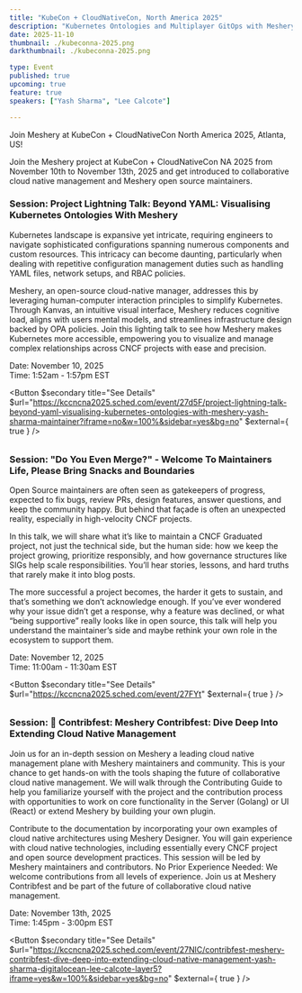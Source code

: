 ```yaml
---
title: "KubeCon + CloudNativeCon, North America 2025"
description: "Kubernetes Ontologies and Multiplayer GitOps with Meshery"
date: 2025-11-10
thumbnail: ./kubeconna-2025.png
darkthumbnail: ./kubeconna-2025.png

type: Event
published: true
upcoming: true
feature: true
speakers: ["Yash Sharma", "Lee Calcote"]

---
```


Join Meshery at KubeCon + CloudNativeCon North America 2025, Atlanta, US!


<p>
Join the Meshery project at KubeCon + CloudNativeCon NA 2025 from November 10th to November 13th, 2025 and get introduced to collaborative cloud native management and Meshery open source maintainers.
</p>

### Session: Project Lightning Talk: Beyond YAML: Visualising Kubernetes Ontologies With Meshery

<p>
Kubernetes landscape is expansive yet intricate, requiring engineers to navigate sophisticated configurations spanning numerous components and custom resources. This intricacy can become daunting, particularly when dealing with repetitive configuration management duties such as handling YAML files, network setups, and RBAC policies.

Meshery, an open-source cloud-native manager, addresses this by leveraging human-computer interaction principles to simplify Kubernetes. Through Kanvas, an intuitive visual interface, Meshery reduces cognitive load, aligns with users mental models, and streamlines infrastructure design backed by OPA policies. Join this lighting talk to see how Meshery makes Kubernetes more accessible, empowering you to visualize and manage complex relationships across CNCF projects with ease and precision.
</p>

<div class="flex-row" style="margin-bottom: 2rem;">
  <p>
    Date: November 10, 2025<br />
    Time: 1:52am - 1:57pm EST
  </p>

  <Button $secondary title="See Details" $url="https://kccncna2025.sched.com/event/27d5F/project-lightning-talk-beyond-yaml-visualising-kubernetes-ontologies-with-meshery-yash-sharma-maintainer?iframe=no&w=100%&sidebar=yes&bg=no" $external={ true } />
</div>

### Session: "Do You Even Merge?" - Welcome To Maintainers Life, Please Bring Snacks and Boundaries

<p>
Open Source maintainers are often seen as gatekeepers of progress, expected to fix bugs, review PRs, design features, answer questions, and keep the community happy. But behind that façade is often an unexpected reality, especially in high-velocity CNCF projects.

In this talk, we will share what it’s like to maintain a CNCF Graduated project, not just the technical side, but the human side: how we keep the project growing, prioritize responsibly, and how governance structures like SIGs help scale responsibilities. You’ll hear stories, lessons, and hard truths that rarely make it into blog posts.

The more successful a project becomes, the harder it gets to sustain, and that’s something we don’t acknowledge enough. If you’ve ever wondered why your issue didn’t get a response, why a feature was declined, or what “being supportive” really looks like in open source, this talk will help you understand the maintainer’s side and maybe rethink your own role in the ecosystem to support them.
</p>

<div class="flex-row" style="margin-bottom: 2rem;">
  <p>
    Date: November 12, 2025<br />
    Time: 11:00am - 11:30am EST
  </p>

  <Button $secondary title="See Details" $url="https://kccncna2025.sched.com/event/27FYt" $external={ true } />
</div>

### Session: 🚨 Contribfest: Meshery Contribfest: Dive Deep Into Extending Cloud Native Management

<p>
Join us for an in-depth session on Meshery a leading cloud native management plane with Meshery maintainers and community. This is your chance to get hands-on with the tools shaping the future of collaborative cloud native management. We will walk through the Contributing Guide to help you familiarize yourself with the project and the contribution process with opportunities to work on core functionality in the Server (Golang) or UI (React) or extend Meshery by building your own plugin.

Contribute to the documentation by incorporating your own examples of cloud native architectures using Meshery Designer. You will gain experience with cloud native technologies, including essentially every CNCF project and open source development practices. This session will be led by Meshery maintainers and contributors. No Prior Experience Needed: We welcome contributions from all levels of experience. Join us at Meshery Contribfest and be part of the future of collaborative cloud native management.
</p>

<div class="flex-row" style="margin-bottom: 2rem;">
  <p>
    Date: November 13th, 2025 <br />
    Time: 1:45pm - 3:00pm EST
  </p>

  <Button $secondary title="See Details" $url="https://kccncna2025.sched.com/event/27NlC/contribfest-meshery-contribfest-dive-deep-into-extending-cloud-native-management-yash-sharma-digitalocean-lee-calcote-layer5?iframe=yes&w=100%&sidebar=yes&bg=no" $external={ true } />
</div>